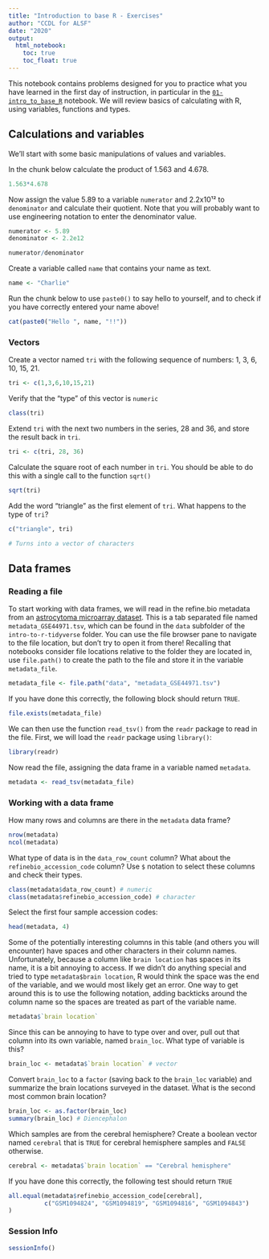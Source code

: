 ```yaml
---
title: "Introduction to base R - Exercises"
author: "CCDL for ALSF"
date: "2020"
output:
  html_notebook:
    toc: true
    toc_float: true
---
```


This notebook contains problems designed for you to practice what you have learned in the first day of instruction, in particular in the [`01-intro_to_base_R`](01-intro_to_base_R-live.Rmd) notebook.
We will review basics of calculating with R, using variables, functions and types.

## Calculations and variables

We'll start with some basic manipulations of values and variables.

In the chunk below calculate the product of 1.563 and 4.678.

```r
1.563*4.678
```

Now assign the value 5.89 to a variable `numerator` and 2.2x10¹² to `denominator` and calculate their quotient. 
Note that you will probably want to use engineering notation to enter the denominator value.

```r
numerator <- 5.89
denominator <- 2.2e12

numerator/denominator
```

Create a variable called `name` that contains your name as text.

```r
name <- "Charlie"
```

Run the chunk below to use `paste0()` to say hello to yourself, and to check if you have correctly entered your name above!

```r
cat(paste0("Hello ", name, "!!"))
```


### Vectors

Create a vector named `tri` with the following sequence of numbers: 1, 3, 6, 10, 15, 21. 

```r
tri <- c(1,3,6,10,15,21)
```

Verify that the "type" of this vector is `numeric`

```r
class(tri)
```

Extend `tri` with the next two numbers in the series, 28 and 36, and store the result back in `tri`.

```r
tri <- c(tri, 28, 36)
```


Calculate the square root of each number in `tri`. 
You should be able to do this with a single call to the function `sqrt()`

```r
sqrt(tri)
```

Add the word "triangle" as the first element of `tri`.
What happens to the type of `tri`?

```r
c("triangle", tri)

# Turns into a vector of characters
```

## Data frames

### Reading a file

To start working with data frames, we will read in the refine.bio metadata from an [astrocytoma microarray dataset](https://www.refine.bio/experiments/GSE44971/gene-expression-data-from-pilocytic-astrocytoma-tumour-samples-and-normal-cerebellum-controls).
This is a tab separated file named `metadata_GSE44971.tsv`, which can be found in the `data` subfolder of the `intro-to-r-tidyverse` folder. 
You can use the file browser pane to navigate to the file location, but don't try to open it from there!
Recalling that notebooks consider file locations relative to the folder they are located in, use `file.path()` to create the path to the file and store it in the variable `metadata_file`.

```r
metadata_file <- file.path("data", "metadata_GSE44971.tsv")
```

If you have done this correctly, the following block should return `TRUE`.

```r
file.exists(metadata_file)
```

We can then use the function `read_tsv()` from the `readr` package to read in the file.
First, we will load the `readr` package using `library()`:

```r
library(readr)
```

Now read the file, assigning the data frame in a variable named `metadata`.

```r
metadata <- read_tsv(metadata_file)
```

### Working with a data frame

How many rows and columns are there in the `metadata` data frame?

```r
nrow(metadata)
ncol(metadata)
```

What type of data is in the `data_row_count` column?
What about the `refinebio_accession_code` column?
Use `$` notation to select these columns and check their types.

```r
class(metadata$data_row_count) # numeric
class(metadata$refinebio_accession_code) # character

```

Select the first four sample accession codes:

```r
head(metadata, 4)
```



Some of the potentially interesting columns in this table (and others you will encounter) have spaces and other characters in their column names. 
Unfortunately, because a column like `brain location` has spaces in its name, it is a bit annoying to access.
If we didn't do anything special and tried to type `metadata$brain location`, R would think the space was the end of the variable, and we would most likely get an error.
One way to get around this is to use the following notation, adding backticks around the column name so the spaces are treated as part of the variable name.

```r
metadata$`brain location`
```

Since this can be annoying to have to type over and over, pull out that column into its own variable, named `brain_loc`. 
What type of variable is this?
```r
brain_loc <- metadata$`brain location` # vector
```

Convert `brain_loc` to a `factor` (saving back to the `brain_loc` variable) and summarize the brain locations surveyed in the dataset.
What is the second most common brain location?

```r
brain_loc <- as.factor(brain_loc)
summary(brain_loc) # Diencephalon
```

Which samples are from the cerebral hemisphere? 
Create a boolean vector named `cerebral` that is `TRUE` for cerebral hemisphere samples and `FALSE` otherwise.

```r
cerebral <- metadata$`brain location` == "Cerebral hemisphere"
```

If you have done this correctly, the following test should return `TRUE`
```r
all.equal(metadata$refinebio_accession_code[cerebral], 
          c("GSM1094824", "GSM1094819", "GSM1094816", "GSM1094843")
)
```



### Session Info

```r
sessionInfo()
```

